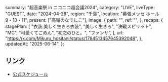   summary: "超⾳楽祭 in ニコニコ超会議2024",
  category: "LIVE",
  liveType: "GUEST",
  date: "2024-04-28",
  region: "千葉",
  location: "幕張メッセ ホール 9・10・11",
  present: ["高嶺のなでしこ"],
  image: {
    path: "",
    ref: "",
  },
  recaps: {
    stagePlan: [
      "衣装:美しく生きろ衣装",
      "美しく生きろ",
      "決戦スピリット",
      "MC",
      "可愛くてごめん",
      "初恋のひと。",
      "ファンサ",
    ],
    url: "https://x.com/Mikuru_hositani/status/1784513457645392048",
  },
  updatedAt: "2025-06-14",
};

## リンク

- [公式スケジュール](https://takanenonadeshiko.jp/?p=1982)
